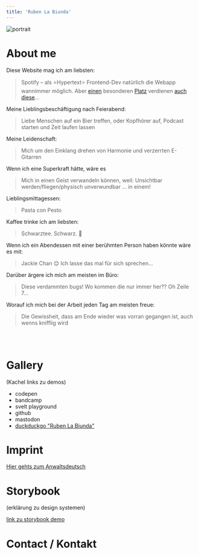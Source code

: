 ```yaml
---
title: 'Ruben La Biunda'
---
```


<style class="text-center"></style>

![portrait](/portrait.jpg#img-sm)

# About me

Diese Website mag ich am liebsten:

> Spotify – als ⭐Hypertext⭐ Frontend-Dev natürlich die Webapp wannimmer möglich. Aber [einen](https://motherfuckingwebsite.com/) besonderen [Platz](https://thebestmotherfuckingwebsite.co) verdienen [auch diese](https://www.csszengarden.com/)…

Meine Lieblingsbeschäftigung nach Feierabend:

> Liebe Menschen auf ein Bier treffen, oder Kopfhörer auf, Podcast starten und Zeit laufen lassen

Meine Leidenschaft:

> Mich um den Einklang drehen von Harmonie und verzerrten E-Gitarren

Wenn ich eine Superkraft hätte, wäre es

> Mich in einen Geist verwandeln können, weil: Unsichtbar werden/fliegen/physisch unverwundbar … in einem!

Lieblingsmittagessen:

> Pasta con Pesto

Kaffee trinke ich am liebsten:

> Schwarztee. Schwarz. 🖤

Wenn ich ein Abendessen mit einer berühmten Person haben könnte wäre es mit:

> Jackie Chan 😌 Ich lasse das mal für sich sprechen…

Darüber ärgere ich mich am meisten im Büro:

> Diese verdammten bugs! Wo kommen die nur immer her?? Oh Zeile 7…

Worauf ich mich bei der Arbeit jeden Tag am meisten freue:

> Die Gewissheit, dass am Ende wieder was vorran gegangen ist, auch wenns knifflig wird

<br page/>


<CV />


<br page/>

# Gallery

(Kachel links zu demos)

- codepen
- bandcamp
- svelt playground
- github
- mastodon
- [duckduckgo "Ruben La Biunda"](https://duckduckgo.com/?t=ffab&q=ruben+la+biunda&ia=web)

# Imprint

[Hier gehts zum Anwaltsdeutsch](/impressum)

# Storybook

(erklärung zu design systemen)

[link zu storybook demo](/storybook)

# Contact / Kontakt

